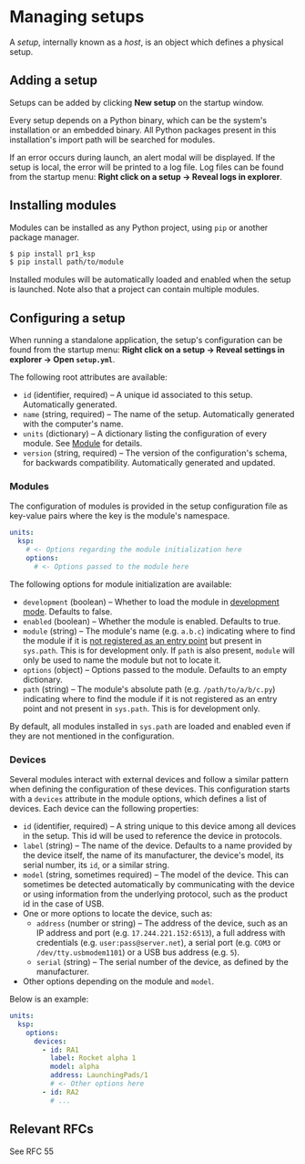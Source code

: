 

# Managing setups

A _setup_, internally known as a _host_, is an object which defines a physical setup.


## Adding a setup

Setups can be added by clicking **New setup** on the startup window.

Every setup depends on a Python binary, which can be the system's installation or an embedded binary. All Python packages present in this installation's import path will be searched for modules.

If an error occurs during launch, an alert modal will be displayed. If the setup is local, the error will be printed to a log file. Log files can be found from the startup menu: **Right click on a setup → Reveal logs in explorer**.


## Installing modules

Modules can be installed as any Python project, using `pip` or another package manager.

```sh
$ pip install pr1_ksp
$ pip install path/to/module
```

Installed modules will be automatically loaded and enabled when the setup is launched. Note also that a project can contain multiple modules.


## Configuring a setup

When running a standalone application, the setup's configuration can be found from the startup menu: **Right click on a setup → Reveal settings in explorer → Open `setup.yml`**.

The following root attributes are available:

- `id` (identifier, required) – A unique id associated to this setup. Automatically generated.
- `name` (string, required) – The name of the setup. Automatically generated with the computer's name.
- `units` (dictionary) – A dictionary listing the configuration of every module. See [Module](#) for details.
- `version` (string, required) – The version of the configuration's schema, for backwards compatibility. Automatically generated and updated.


### Modules

The configuration of modules is provided in the setup configuration file as key-value pairs where the key is the module's namespace.

```yml
units:
  ksp:
    # <- Options regarding the module initialization here
    options:
      # <- Options passed to the module here
```

The following options for module initialization are available:

- `development` (boolean) – Whether to load the module in [development mode](#). Defaults to false.
- `enabled` (boolean) – Whether the module is enabled. Defaults to true.
- `module` (string) – The module's name (e.g. `a.b.c`) indicating where to find the module if it is [not registered as an entry point](#) but present in `sys.path`. This is for development only. If `path` is also present, `module` will only be used to name the module but not to locate it.
- `options` (object) – Options passed to the module. Defaults to an empty dictionary.
- `path` (string) – The module's absolute path (e.g. `/path/to/a/b/c.py`) indicating where to find the module if it is not registered as an entry point and not present in `sys.path`. This is for development only.

By default, all modules installed in `sys.path` are loaded and enabled even if they are not mentioned in the configuration.


### Devices

Several modules interact with external devices and follow a similar pattern when defining the configuration of these devices. This configuration starts with a `devices` attribute in the module options, which defines a list of devices. Each device can the following properties:

- `id` (identifier, required) – A string unique to this device among all devices in the setup. This id will be used to reference the device in protocols.
- `label` (string) – The name of the device. Defaults to a name provided by the device itself, the name of its manufacturer, the device's model, its serial number, its `id`, or a similar string.
- `model` (string, sometimes required) – The model of the device. This can sometimes be detected automatically by communicating with the device or using information from the underlying protocol, such as the product id in the case of USB.
- One or more options to locate the device, such as:
  - `address` (number or string) – The address of the device, such as an IP address and port (e.g. `17.244.221.152:6513`), a full address with credentials (e.g. `user:pass@server.net`), a serial port (e.g. `COM3` or `/dev/tty.usbmodem1101`) or a USB bus address (e.g. `5`).
  - `serial` (string) – The serial number of the device, as defined by the manufacturer.
- Other options depending on the module and `model`.

Below is an example:

```yml
units:
  ksp:
    options:
      devices:
        - id: RA1
          label: Rocket alpha 1
          model: alpha
          address: LaunchingPads/1
          # <- Other options here
        - id: RA2
          # ...
```


## Relevant RFCs

See RFC 55
